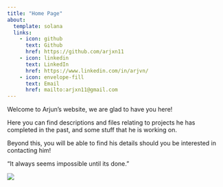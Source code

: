 ```yaml
---
title: "Home Page"
about:
  template: solana
  links:
    - icon: github
      text: Github
      href: https://github.com/arjxn11
    - icon: linkedin
      text: LinkedIn
      href: https://www.linkedin.com/in/arjvn/
    - icon: envelope-fill
      text: Email
      href: mailto:arjxn11@gmail.com
---
```


Welcome to Arjun's website, we are glad to have you here!

Here you can find descriptions and files relating to projects he has completed in the past, and some stuff that he is working on.

Beyond this, you will be able to find his details should you be interested in contacting him!

"It always seems impossible until its done."

![](images/clipboard-999185278.png)
